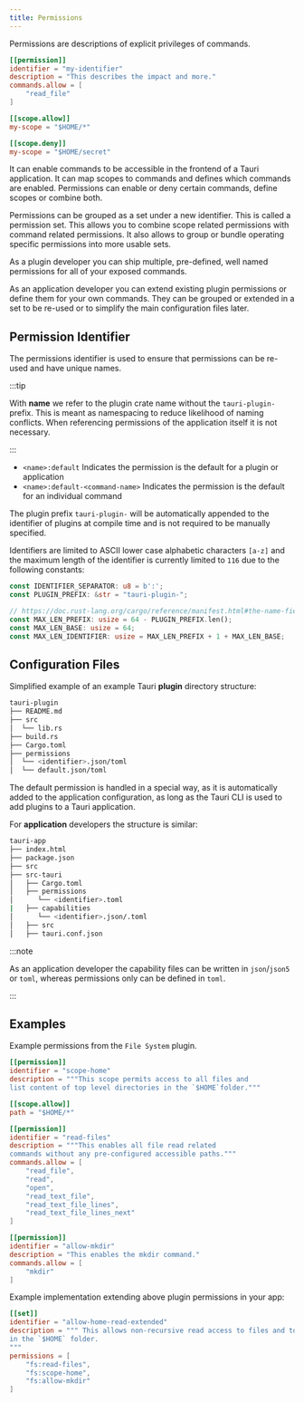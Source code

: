 ```yaml
---
title: Permissions
---
```


Permissions are descriptions of explicit privileges of commands.

```toml
[[permission]]
identifier = "my-identifier"
description = "This describes the impact and more."
commands.allow = [
    "read_file"
]

[[scope.allow]]
my-scope = "$HOME/*"

[[scope.deny]]
my-scope = "$HOME/secret"
```

It can enable commands to be accessible in the frontend of a Tauri application.
It can map scopes to commands and defines which commands are enabled.
Permissions can enable or deny certain commands, define scopes or combine both.

Permissions can be grouped as a set under a new identifier.
This is called a permission set. This allows you to combine scope related permissions
with command related permissions. It also allows to group or bundle operating
specific permissions into more usable sets.

As a plugin developer you can ship multiple, pre-defined, well named permissions
for all of your exposed commands.

As an application developer you can extend existing plugin permissions or
define them for your own commands.
They can be grouped or extended in a set to be re-used or to simplify the main
configuration files later.

## Permission Identifier

The permissions identifier is used to ensure that permissions can be re-used and have unique names.

:::tip

With **name** we refer to the plugin crate name without the `tauri-plugin-` prefix.
This is meant as namespacing to reduce likelihood of naming conflicts.
When referencing permissions of the application itself it is not necessary.

:::

- `<name>:default` Indicates the permission is the default for a plugin or application
- `<name>:default-<command-name>` Indicates the permission is the default for an individual command

The plugin prefix `tauri-plugin-` will be automatically appended to the identifier of plugins
at compile time and is not required to be manually specified.

Identifiers are limited to ASCII lower case alphabetic characters `[a-z]` and the maximum length 
of the identifier is currently limited to `116` due to the following constants:

```rust
const IDENTIFIER_SEPARATOR: u8 = b':';
const PLUGIN_PREFIX: &str = "tauri-plugin-";

// https://doc.rust-lang.org/cargo/reference/manifest.html#the-name-field
const MAX_LEN_PREFIX: usize = 64 - PLUGIN_PREFIX.len();
const MAX_LEN_BASE: usize = 64;
const MAX_LEN_IDENTIFIER: usize = MAX_LEN_PREFIX + 1 + MAX_LEN_BASE;
```

## Configuration Files

Simplified example of an example Tauri __plugin__ directory structure:

```sh
tauri-plugin
├── README.md
├── src
│  └── lib.rs
├── build.rs
├── Cargo.toml
├── permissions
│  └── <identifier>.json/toml
│  └── default.json/toml
```
The default permission is handled in a special way,
as it is automatically added to the application
configuration, as long as the Tauri CLI is used to
add plugins to a Tauri application.

For __application__ developers the structure is similar:

```sh
tauri-app
├── index.html
├── package.json
├── src
├── src-tauri
│   ├── Cargo.toml
│   ├── permissions
│      └── <identifier>.toml
|   ├── capabilities
│      └── <identifier>.json/.toml
│   ├── src
│   ├── tauri.conf.json
```

:::note

As an application developer the capability files can be written in `json`/`json5` or `toml`,
whereas permissions only can be defined in `toml`.

:::

## Examples 

Example permissions from the `File System` plugin.

```toml title="plugins/fs/permissions/autogenerated/base-directories/home.toml"
[[permission]]
identifier = "scope-home"
description = """This scope permits access to all files and
list content of top level directories in the `$HOME`folder."""

[[scope.allow]]
path = "$HOME/*"
```

```toml title="plugins/fs/permissions/read-files.toml"
[[permission]]
identifier = "read-files"
description = """This enables all file read related
commands without any pre-configured accessible paths."""
commands.allow = [
    "read_file",
    "read",
    "open",
    "read_text_file",
    "read_text_file_lines",
    "read_text_file_lines_next"
]
```

```toml title="plugins/fs/permissions/autogenerated/commands/mkdir.toml"
[[permission]]
identifier = "allow-mkdir"
description = "This enables the mkdir command."
commands.allow = [
    "mkdir"
]
```

Example implementation extending above plugin permissions in your app:

```toml title="my-app/src-tauri/permissions/home-read-extends.toml"
[[set]]
identifier = "allow-home-read-extended"
description = """ This allows non-recursive read access to files and to create directories
in the `$HOME` folder.
"""
permissions = [
    "fs:read-files",
    "fs:scope-home",
    "fs:allow-mkdir"
]
```
